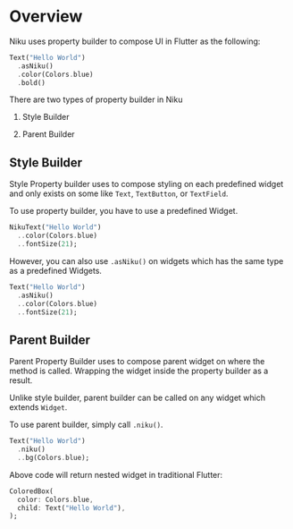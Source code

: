 
# Overview
Niku uses property builder to compose UI in Flutter as the following:
```dart
Text("Hello World")
  .asNiku()
  .color(Colors.blue)
  .bold()
```

There are two types of property builder in Niku
  
1) Style Builder 
  
2) Parent Builder

## Style Builder
Style Property builder uses to compose styling on each predefined widget and only exists on some like `Text`, `TextButton`, or `TextField`.

To use property builder, you have to use a predefined Widget.
```dart
NikuText("Hello World")
  ..color(Colors.blue)
  ..fontSize(21);
```

However, you can also use `.asNiku()` on widgets which has the same type as a predefined Widgets.
```dart
Text("Hello World")
  .asNiku()
  ..color(Colors.blue)
  ..fontSize(21);
```

## Parent Builder
Parent Property Builder uses to compose parent widget on where the method is called.
Wrapping the widget inside the property builder as a result.

Unlike style builder, parent builder can be called on any widget which extends `Widget`.

To use parent builder, simply call `.niku()`.
```dart
Text("Hello World")
  .niku()
  ..bg(Colors.blue);
```
Above code will return nested widget in traditional Flutter:
```dart
ColoredBox(
  color: Colors.blue,
  child: Text("Hello World"),
);
```
